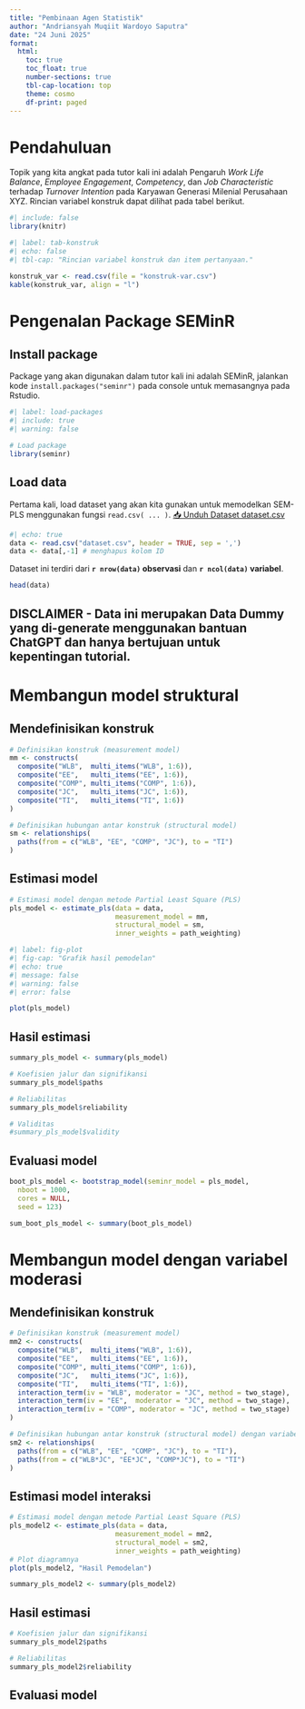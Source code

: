 ```yaml
---
title: "Pembinaan Agen Statistik"
author: "Andriansyah Muqiit Wardoyo Saputra"
date: "24 Juni 2025"
format: 
  html:
    toc: true
    toc_float: true
    number-sections: true
    tbl-cap-location: top
    theme: cosmo
    df-print: paged
---
```


# Pendahuluan

Topik yang kita angkat pada tutor kali ini adalah Pengaruh *Work Life Balance*, *Employee Engagement*, *Competency*, dan *Job Characteristic* terhadap *Turnover Intention* pada Karyawan Generasi Milenial Perusahaan XYZ. Rincian variabel konstruk dapat dilihat pada tabel berikut.

```r
#| include: false
library(knitr)
```

```r
#| label: tab-konstruk
#| echo: false
#| tbl-cap: "Rincian variabel konstruk dan item pertanyaan."

konstruk_var <- read.csv(file = "konstruk-var.csv")
kable(konstruk_var, align = "l")

```

# Pengenalan Package SEMinR

## Install package

Package yang akan digunakan dalam tutor kali ini adalah SEMinR, jalankan kode `install.packages("seminr")` pada console untuk memasangnya pada Rstudio.

```r
#| label: load-packages
#| include: true
#| warning: false

# Load package
library(seminr)
```

## Load data

Pertama kali, load dataset yang akan kita gunakan untuk memodelkan SEM-PLS menggunakan fungsi `read.csv( ... )`. [📥 Unduh Dataset dataset.csv](dataset.csv)

```r
#| echo: true
data <- read.csv("dataset.csv", header = TRUE, sep = ',')
data <- data[,-1] # menghapus kolom ID
```

Dataset ini terdiri dari **`r nrow(data)` observasi** dan **`r ncol(data)` variabel**.

```r
head(data)
```

::: callout-warning
## DISCLAIMER - Data ini merupakan Data Dummy yang di-generate menggunakan bantuan ChatGPT dan hanya bertujuan untuk kepentingan tutorial.
:::

# Membangun model struktural

## Mendefinisikan konstruk

```r
# Definisikan konstruk (measurement model)
mm <- constructs(
  composite("WLB",  multi_items("WLB", 1:6)),
  composite("EE",   multi_items("EE", 1:6)),
  composite("COMP", multi_items("COMP", 1:6)),
  composite("JC",   multi_items("JC", 1:6)),
  composite("TI",   multi_items("TI", 1:6))
)
```

```r
# Definisikan hubungan antar konstruk (structural model)
sm <- relationships(
  paths(from = c("WLB", "EE", "COMP", "JC"), to = "TI")
)
```

## Estimasi model

```r
# Estimasi model dengan metode Partial Least Square (PLS)
pls_model <- estimate_pls(data = data, 
                          measurement_model = mm, 
                          structural_model = sm,
                          inner_weights = path_weighting)
```

```r
#| label: fig-plot
#| fig-cap: "Grafik hasil pemodelan"
#| echo: true
#| message: false
#| warning: false
#| error: false

plot(pls_model)
```

## Hasil estimasi

```r
summary_pls_model <- summary(pls_model)
```

```r
# Koefisien jalur dan signifikansi
summary_pls_model$paths
```

```r
# Reliabilitas
summary_pls_model$reliability
```

```r
# Validitas
#summary_pls_model$validity
```

## Evaluasi model

```r
boot_pls_model <- bootstrap_model(seminr_model = pls_model,
  nboot = 1000,
  cores = NULL,
  seed = 123)
```

```r
sum_boot_pls_model <- summary(boot_pls_model)
```

# Membangun model dengan variabel moderasi

## Mendefinisikan konstruk

```r
# Definisikan konstruk (measurement model)
mm2 <- constructs(
  composite("WLB",  multi_items("WLB", 1:6)),
  composite("EE",   multi_items("EE", 1:6)),
  composite("COMP", multi_items("COMP", 1:6)),
  composite("JC",   multi_items("JC", 1:6)),
  composite("TI",   multi_items("TI", 1:6)),
  interaction_term(iv = "WLB", moderator = "JC", method = two_stage),
  interaction_term(iv = "EE",  moderator = "JC", method = two_stage),
  interaction_term(iv = "COMP", moderator = "JC", method = two_stage)
)
```

```r
# Definisikan hubungan antar konstruk (structural model) dengan variabel moderasi
sm2 <- relationships(
  paths(from = c("WLB", "EE", "COMP", "JC"), to = "TI"),  
  paths(from = c("WLB*JC", "EE*JC", "COMP*JC"), to = "TI")
)
```

## Estimasi model interaksi

```r
# Estimasi model dengan metode Partial Least Square (PLS)
pls_model2 <- estimate_pls(data = data, 
                          measurement_model = mm2, 
                          structural_model = sm2,
                          inner_weights = path_weighting)
# Plot diagramnya
plot(pls_model2, "Hasil Pemodelan")
```

```r
summary_pls_model2 <- summary(pls_model2)
```

## Hasil estimasi

```r
# Koefisien jalur dan signifikansi
summary_pls_model2$paths
```

```r
# Reliabilitas 
summary_pls_model2$reliability
```

## Evaluasi model
